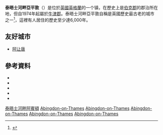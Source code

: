 {{noteTA
| T  = zh-cn:泰晤士河畔阿宾顿; zh-tw:泰晤士河畔亞平敦
| 1  = zh-cn:阿宾顿; zh-tw:亞平敦
}}
{{Infobox UK place
| official_name            = 泰晤士河畔亞平敦
| local_name               = Abingdon
| static_image_2_name      = ThamesAtAbingdon.jpg
| static_image_2_caption   = 從[[泰晤士河|泰晤士河]]亞平敦段望向聖海倫教區教堂
| static_image_name        = Blason ville uk Abingdon (Oxfordshire).svg
| static_image_width       = 150
| static_image_caption     = 亞平敦的徽章
| coordinates              = {{coord|51.667|-1.283|display=inline,title}}
| label_position           = left
| os_grid_reference        = SU4997
| london_distance          = {{convert|51.1|mi}}
| area_total_km2           = 9.09
| population               = 33130
| population_ref           = ([[United_Kingdom_Census_2011|2011 census]])
| civil_parish             = Abingdon on Thames<ref>{{cite web |url= http://www.abingdon.gov.uk/partners/abingdon-thames-town-council |title=Abingdon-on-Thames |publisher=Abingdon Town Council }}</ref>
| shire_district           = [[白馬谷|白馬谷]]
| shire_county             = [[Oxfordshire|Oxfordshire]]
| region                   = 東南英格蘭
| country                  = 英格蘭
| post_town                = Abingdon
| postcode_district        = OX14
| postcode_area            = OX
| dial_code                = 01235
| constituency_westminster = [[Oxford_West_and_Abingdon_(UK_Parliament_constituency)|Oxford West and Abingdon]]
| website                  = [http://www.abingdon.gov.uk/ Abingdon Town Council]
}}
{{citation style|time=2015-01-17T02:49:17+00:00}}
{{expand|time=2015-01-17T02:49:17+00:00}}
'''泰晤士河畔亞平敦'''（{{lang-en|Abingdon-on-Thames}}）是位於[[英國|英國]][[英格蘭|英格蘭]]的一个镇，在歷史上是[[伯克郡|伯克郡]]的郡治所在地，但自1974年起屬於[[牛津郡|牛津郡]]。泰晤士河畔亞平敦自稱是英國歷史最古老的城市之一<ref>{{cite web|url=http://www.berkshirehistory.com/villages/abingdon.html|title=Abingdon|publisher=Royal Berkshire History|accessdate=2015-01-16|archive-date=2015-01-01|archive-url=https://web.archive.org/web/20150101021625/http://www.berkshirehistory.com/villages/abingdon.html|dead-url=no}}</ref>，這裡有人居住的歷史至少達6,000年。

==友好城市==
* {{FRA}} [[阿让唐|阿让唐]]
==參考資料==
{{reflist}}
*{{cite book |last1=Mills |first1=A.D. |last2=Room |first2=A. |author1-link= |title=A Dictionary of British Place-Names |url=https://archive.org/details/dictionaryofbrit0000mill |year=2003 |publisher=[[Oxford_University_Press|Oxford University Press]] |location=Oxford |isbn= 0-19-852758-6}}
*{{cite book |editor1-last=Page |editor1-first=W.H. |editor1-link=William Henry Page |editor2-last=Ditchfield |editor2-first=P.H. |editor2-link=Peter Ditchfield |series=Victoria County History |title=A History of the County of Berkshire, Volume 2. The abbey of Abingdon |year=1907 |publisher=[[Archibald_Constable|Archibald Constable]] & Co |location=London |pages=51–62 |url=http://www.british-history.ac.uk/report.aspx?compid=40056 |access-date=2015-01-16 |archive-date=2014-07-09 |archive-url=https://web.archive.org/web/20140709234152/http://british-history.ac.uk/report.aspx?compid=40056 |dead-url=no }}
*{{cite book |editor1-last=Page |editor1-first=W.H. |editor1-link=William Henry Page |editor2-last=Ditchfield |editor2-first=P.H. |editor2-link=Peter Ditchfield |series=Victoria County History |title=A History of the County of Berkshire, Volume 2. Hospitals - Abingdon |year=1907 |publisher=[[Archibald_Constable|Archibald Constable]] & Co |location=London |pages=92–93 |url=http://www.british-history.ac.uk/report.aspx?compid=40068 |access-date=2015-01-16 |archive-date=2014-07-09 |archive-url=https://web.archive.org/web/20140709234415/http://british-history.ac.uk/report.aspx?compid=40068 |dead-url=no }}
*{{cite book |editor1-last=Page |editor1-first=W.H. |editor1-link=William Henry Page |editor2-last=Ditchfield |editor2-first=P.H. |editor2-link=Peter Ditchfield |series=Victoria County History |title=A History of the County of Berkshire, Volume 4.  The borough of Abingdon |year=1924 |publisher= |location= |pages=430–451 |url=http://www.british-history.ac.uk/report.aspx?compid=62745 |access-date=2015-01-16 |archive-date=2013-10-29 |archive-url=https://web.archive.org/web/20131029204334/http://www.british-history.ac.uk/report.aspx?compid=62745 |dead-url=no }}
*{{cite book |last1=Pevsner |first1=Nikolaus |authorlink=Nikolaus Pevsner |series=[[The_Buildings_of_England|The Buildings of England]] |title=Berkshire |year=1966 |publisher=[[Penguin_Books|Penguin Books]] |location=Harmondsworth |isbn= |pages=51–60}}
{{Commons category|Abingdon-on-Thames|泰晤士河畔亞平敦}}
{{Authority control}}

[[Category:泰晤士河畔阿賓頓|]]
[[Category:牛津郡城镇|Abingdon-on-Thames]]
[[Category:牛津郡集镇|Abingdon-on-Thames]]
[[Category:白馬谷|Abingdon-on-Thames]]
[[Category:牛津郡民政教區|Abingdon-on-Thames]]
[[Category:前英格蘭郡治|Abingdon-on-Thames]]